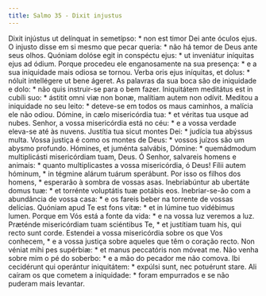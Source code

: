```yaml
---
title: Salmo 35 - Dixit injustus
---
```


<div class="grid grid-cols-2 gap-5">
  <span class="col-6 dropcaps text-justify">
    Dixit injústus ut delínquat in semetípso: * non est timor Dei ante óculos
    ejus.
  </span>
  <span class="col-6 dropcaps text-justify">
    O injusto disse em si mesmo que pecar queria: * não há temor de Deus ante
    seus olhos.
  </span>
  <span class="col-6 text-justify">
    Quóniam dolóse egit in conspéctu ejus: * ut inveniátur iníquitas ejus ad
    ódium.
  </span>
  <span class="col-6 text-justify">
    Porque procedeu ele enganosamente na sua presença: * e a sua iniquidade mais
    odiosa se tornou.
  </span>
  <span class="col-6 text-justify">
    Verba oris ejus iníquitas, et dolus: * nóluit intellégere ut bene ágeret.
  </span>
  <span class="col-6 text-justify">
    As palavras da sua boca são de iniquidade e dolo: * não quis instruir-se
    para o bem fazer.
  </span>
  <span class="col-6 text-justify">
    Iniquitátem meditátus est in cubíli suo: * ástitit omni viæ non bonæ,
    malítiam autem non odívit.
  </span>
  <span class="col-6 text-justify">
    Meditou a iniquidade no seu leito: * deteve-se em todos os maus caminhos, a
    malícia ele não odiou.
  </span>
  <span class="col-6 text-justify">
    Dómine, in cælo misericórdia tua: * et véritas tua usque ad nubes.
  </span>
  <span class="col-6 text-justify">
    Senhor, a vossa misericórdia está no céu: * e a vossa verdade eleva-se até
    às nuvens.
  </span>
  <span class="col-6 text-justify">
    Justítia tua sicut montes Dei: * judícia tua abýssus multa.
  </span>
  <span class="col-6 text-justify">
    Vossa justiça é como os montes de Deus: * vossos juízos são um abysmo
    profundo.
  </span>
  <span class="col-6 text-justify">
    Hómines, et juménta salvábis, Dómine: * quemádmodum multiplicásti
    misericórdiam tuam, Deus.
  </span>
  <span class="col-6 text-justify">
    Ó Senhor, salvareis homens e animais: * quanto multiplicastes a vossa
    misericórdia, ó Deus!
  </span>
  <span class="col-6 text-justify">
    Fílii autem hóminum, * in tégmine alárum tuárum sperábunt.
  </span>
  <span class="col-6 text-justify">
    Por isso os filhos dos homens, * esperarão à sombra de vossas asas.
  </span>
  <span class="col-6 text-justify">
    Inebriabúntur ab ubertáte domus tuæ: * et torrénte voluptátis tuæ potábis
    eos.
  </span>
  <span class="col-6 text-justify">
    Inebriar-se-ão com a abundância de vossa casa: * e os fareis beber na
    torrente de vossas delícias.
  </span>
  <span class="col-6 text-justify">
    Quóniam apud Te est fons vitæ: * et in lúmine tuo vidébimus lumen.
  </span>
  <span class="col-6 text-justify">
    Porque em Vós está a fonte da vida: * e na vossa luz veremos a luz.
  </span>
  <span class="col-6 text-justify">
    Præténde misericórdiam tuam sciéntibus Te, * et justítiam tuam his, qui
    recto sunt corde.
  </span>
  <span class="col-6 text-justify">
    Estendei a vossa misericórdia sobre os que Vos conhecem, * e a vossa justiça
    sobre aqueles que têm o coração recto.
  </span>
  <span class="col-6 text-justify">
    Non véniat mihi pes supérbiæ: * et manus peccatóris non móveat me.
  </span>
  <span class="col-6 text-justify">
    Não venha sobre mim o pé do soberbo: * e a mão do pecador me não comova.
  </span>
  <span class="col-6 text-justify">
    Ibi cecidérunt qui operántur iniquitátem: * expúlsi sunt, nec potuérunt
    stare.
  </span>
  <span class="col-6 text-justify">
    Ali caíram os que cometem a iniquidade: * foram empurrados e se não puderam
    mais levantar.
  </span>
</div>
